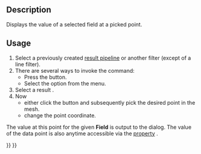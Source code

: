 <languages/>
<translate>

<!--T:4-->
{{Docnav
|[[FEM_PostFilterLinearizedStresses|Stress Linearization Plot]]
|[[FEM_PostFilterCalculator|Calculator Filter]]
|[[FEM_Workbench|FEM]]
|IconL=FEM_PostFilterLinearizedStresses.svg
|IconR=FEM_PostFilterCalculator.svg
|IconC=Workbench_FEM.svg
}}

<!--T:1-->
{{GuiCommand
|Name=FEM PostFilterDataAtPoint
|MenuLocation=Results → Data at Point Clip Filter
|Workbenches=[[FEM_Workbench|FEM]]
|SeeAlso=[[FEM_PostPipelineFromResult|FEM Result pipeline]], [[FEM_tutorial|FEM tutorial]]
}}

==Description== <!--T:6-->

<!--T:2-->
Displays the value of a selected field at a picked point.

==Usage== <!--T:7-->

<!--T:3-->
# Select a previously created [[FEM_PostPipelineFromResult|result pipeline]] or another filter (except of a line filter).
# There are several ways to invoke the command:
#* Press the {{Button|[[Image:FEM_PostFilterDataAtPoint.svg|16px]] [[FEM_PostFilterDataAtPoint|Data at Point Clip Filter]]}} button.
#* Select the {{MenuCommand|Results → [[Image:FEM_PostFilterDataAtPoint.svg|16px]] Data at Point Clip Filter}} option from the menu.
# Select a result {{MenuCommand|Field}}.
# Now
#* either click the {{Button|Select Point}} button and subsequently pick the desired point in the mesh.
#* change the point coordinate.

<!--T:8-->
The value at this point for the given '''Field''' is output to the dialog. The value of the data point is also anytime accessible via the [[Property_View|property]] {{PropertyData|Point Data}}.


<!--T:5-->
{{Docnav
|[[FEM_PostFilterLinearizedStresses|Stress Linearization Plot]]
|[[FEM_PostFilterCalculator|Calculator Filter]]
|[[FEM_Workbench|FEM]]
|IconL=FEM_PostFilterLinearizedStresses.svg
|IconR=FEM_PostFilterCalculator.svg
|IconC=Workbench_FEM.svg
}}

</translate>
{{FEM_Tools_navi{{#translation:}}}}
{{Userdocnavi{{#translation:}}}}
